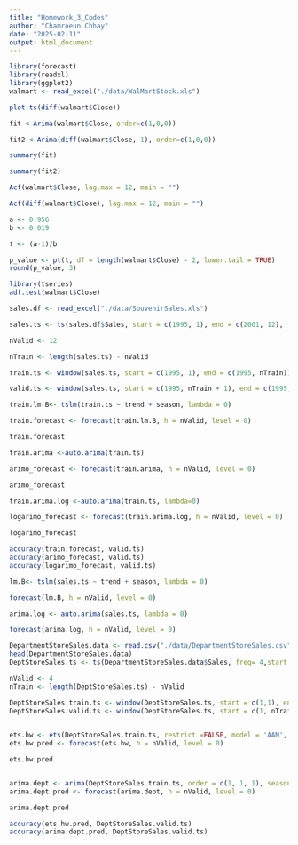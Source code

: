 ```yaml
---
title: "Homework_3_Codes"
author: "Chamroeun Chhay"
date: "2025-02-11"
output: html_document
---
```


```r
library(forecast)
library(readxl)
library(ggplot2)
walmart <- read_excel("./data/WalMartStock.xls")

plot.ts(diff(walmart$Close))
```
```r
fit <-Arima(walmart$Close, order=c(1,0,0))

fit2 <-Arima(diff(walmart$Close, 1), order=c(1,0,0))

summary(fit)

summary(fit2)

Acf(walmart$Close, lag.max = 12, main = "")

Acf(diff(walmart$Close), lag.max = 12, main = "")
```

```r
a <- 0.956
b <- 0.019

t <- (a-1)/b

p_value <- pt(t, df = length(walmart$Close) - 2, lower.tail = TRUE)
round(p_value, 3)
```

```r
library(tseries)
adf.test(walmart$Close)
```


```r
sales.df <- read_excel("./data/SouvenirSales.xls")

sales.ts <- ts(sales.df$Sales, start = c(1995, 1), end = c(2001, 12), freq = 12)

nValid <- 12

nTrain <- length(sales.ts) - nValid

train.ts <- window(sales.ts, start = c(1995, 1), end = c(1995, nTrain))

valid.ts <- window(sales.ts, start = c(1995, nTrain + 1), end = c(1995, nTrain + nValid))
```


```r
train.lm.B<- tslm(train.ts ~ trend + season, lambda = 0)

train.forecast <- forecast(train.lm.B, h = nValid, level = 0)

train.forecast

```

```r
train.arima <-auto.arima(train.ts)

arimo_forecast <- forecast(train.arima, h = nValid, level = 0)

arimo_forecast

```
```r
train.arima.log <-auto.arima(train.ts, lambda=0)

logarimo_forecast <- forecast(train.arima.log, h = nValid, level = 0)

logarimo_forecast

```
```r
accuracy(train.forecast, valid.ts)
accuracy(arimo_forecast, valid.ts)
accuracy(logarimo_forecast, valid.ts)
```

```r
lm.B<- tslm(sales.ts ~ trend + season, lambda = 0)

forecast(lm.B, h = nValid, level = 0)


```
```r
arima.log <- auto.arima(sales.ts, lambda = 0)

forecast(arima.log, h = nValid, level = 0)

```
```r
DepartmentStoreSales.data <- read.csv("./data/DepartmentStoreSales.csv")
head(DepartmentStoreSales.data)
DeptStoreSales.ts <- ts(DepartmentStoreSales.data$Sales, freq= 4,start = c(1,1))

nValid <- 4
nTrain <- length(DeptStoreSales.ts) - nValid

DeptStoreSales.train.ts <- window(DeptStoreSales.ts, start = c(1,1), end=c(1,nTrain))
DeptStoreSales.valid.ts <- window(DeptStoreSales.ts, start = c(1, nTrain+1), end = c(1, nTrain + nValid))
 
```
```r
ets.hw <- ets(DeptStoreSales.train.ts, restrict =FALSE, model = 'AAM', alpha = 0.2, beta = 0.15, gamma = 0.05)
ets.hw.pred <- forecast(ets.hw, h = nValid, level = 0)

ets.hw.pred



```

```r
arima.dept <- arima(DeptStoreSales.train.ts, order = c(1, 1, 1), seasonal = list(order = c(1, 0, 1)))
arima.dept.pred <- forecast(arima.dept, h = nValid, level = 0)

arima.dept.pred
```

```r
accuracy(ets.hw.pred, DeptStoreSales.valid.ts)
accuracy(arima.dept.pred, DeptStoreSales.valid.ts)
```

